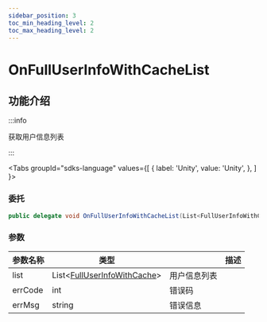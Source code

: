 ```yaml
---
sidebar_position: 3
toc_min_heading_level: 2
toc_max_heading_level: 2
---
```


# OnFullUserInfoWithCacheList

## 功能介绍

:::info

获取用户信息列表

:::

<Tabs
groupId="sdks-language"
values={[
{ label: 'Unity', value: 'Unity', },
]
}>

<TabItem value="Unity">

### 委托

```C# showLineNumbers
public delegate void OnFullUserInfoWithCacheList(List<FullUserInfoWithCache> list, int errCode, string errMsg);
```

### 参数

| 参数名称 | 类型                           || 描述     |
| -------- | -------------------------------------------------------------------------------------- | -------- | -------- |
| list | List<[FullUserInfoWithCache](docs/sdks/class/user/fullUserInfo.mdx)> | 用户信息列表 |
| errCode | int | 错误码 |
| errMsg | string |错误信息 |



</TabItem>

</Tabs>
